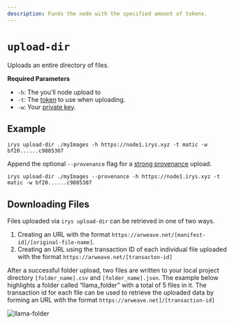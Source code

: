```yaml
---
description: Funds the node with the specified amount of tokens.
---
```



# `upload-dir`

Uploads an entire directory of files.

**Required Parameters**

<div className="-mt-6" />

-   `-h`: The you'll node upload to
-   `-t`: The [token](/overview/supported-tokens) to use when uploading.
-   `-w`: Your [private key](/developer-docs/cli#private-keys-for-funding-and-signing).

## Example

```console
irys upload-dir ./myImages -h https://node1.irys.xyz -t matic -w bf20......c9885307
```

Append the optional `--provenance` flag for a [strong provenance](/learn/strong-provenance) upload.

```console
irys upload-dir ./myImages --provenance -h https://node1.irys.xyz -t matic -w bf20......c9885307
```

## Downloading Files

Files uploaded via `irys upload-dir` can be retrieved in one of two ways.

1. Creating an URL with the format `https://arweave.net/[manifest-id]/[original-file-name]`.
2. Creating an URL using the transaction ID of each individual file uploaded with the format `https://arweave.net/[transacton-id]`

After a successful folder upload, two files are written to your local project directory `[folder_name].csv` and `[folder_name].json`. The example below highlights a folder called “llama_folder” with a total of 5 files in it. The transaction id for each file can be used to retrieve the uploaded data by forming an URL with the format `https://arweave.net]/[transaction-id]`

![llama-folder](/img/code-assets/llama-folder-manifest.png)
